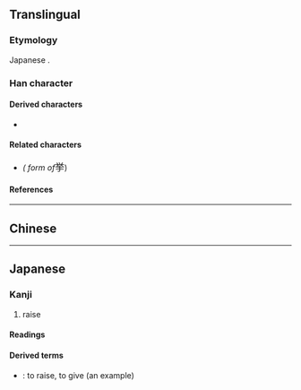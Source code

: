 {{also|拳|舉}}
{{character info/new}}
==Translingual==
{{CJKV-forms|舉|举|挙|擧}}

===Etymology===
Japanese {{Han simp|擧|f=與|t=兴}}.

===Han character===
{{Han char|rn=64|rad=手|as=06|sn=10|four=90502|canj=FCQ,XFCQ|ids=⿱兴手}}

====Derived characters====
* {{l|mul|[[﨔]], [[𧜎]]}}

====Related characters====
* {{l|mul|[[擧]]}} ''({{w|Kyūjitai}} form of ''<big>挙</big>)

====References====
{{Han ref|kx=0431.171|dkj=12081|dj=0780.230|hdz=31864.081|uh=6319}}

----

==Chinese==
{{zh-see|舉|v}}

----

==Japanese==
{{ja-kanji forms|挙|擧}}

===Kanji===
{{ja-kanji|grade=4|rs=手06|kyu=擧}}

# raise

====Readings====
{{ja-readings
|goon=こ
|kanon=きょ
|kun=あ-げる, あ-がる, こぞ-る
}}

====Derived terms====
* {{ja-r|挙げる|あげる}}: to raise, to give (an example)